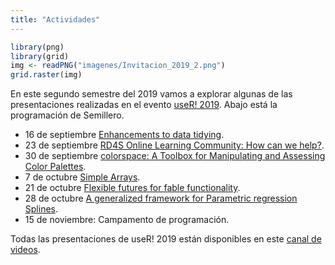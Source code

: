 ```yaml
---
title: "Actividades"
---
```


```r
library(png)
library(grid)
img <- readPNG("imagenes/Invitacion_2019_2.png")
grid.raster(img)
```

En este segundo semestre del 2019 vamos a explorar algunas de las presentaciones realizadas en el evento [useR! 2019](http://www.user2019.fr/). Abajo está la programación de Semillero.

- 16 de septiembre [Enhancements to data tidying](https://youtu.be/qFRYnKdLz5U).
- 23 de septiembre [RD4S Online Learning Community: How can we help?](https://youtu.be/iIjiwzxUI_0).
- 30 de septiembre [colorspace: A Toolbox for Manipulating and Assessing Color Palettes](https://youtu.be/6bv2IAcNE_c).
- 7 de octubre [Simple Arrays](https://youtu.be/LQbH5LlD7sg).
- 21 de octubre [Flexible futures for fable functionality](https://youtu.be/DhDOTxojQ3k).
- 28 de octubre [A generalized framework for Parametric regression Splines](https://youtu.be/5EJ9h3QP6bU).
- 15 de noviembre: Campamento de programación.

Todas las presentaciones de useR! 2019 están disponibles en este [canal de videos](https://www.youtube.com/channel/UC_R5smHVXRYGhZYDJsnXTwg).
